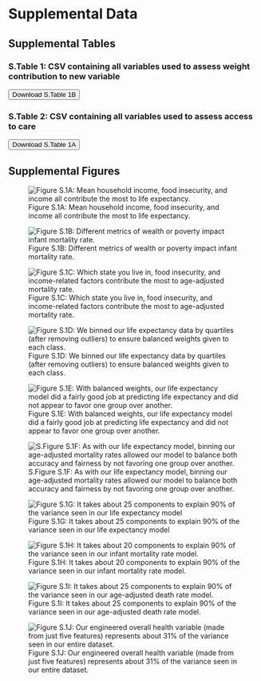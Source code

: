# Supplemental Data

## Supplemental Tables

### S.Table 1: CSV containing all variables used to assess weight contribution to new variable {#sec-s_table_1}
<button id="download-button2" class="btn btn-danger">
  <i class="fa fa-save"></i> Download S.Table 1B
</button>

<script>
  document.getElementById('download-button2').addEventListener('click', function() {
    const csvFilePath = './Figures/all_columns_list.csv'; // Update the path to your CSV file
    const link = document.createElement('a');
    link.href = csvFilePath;
    link.download = 'all_columns_list.csv'; // The name of the file to be downloaded
    document.body.appendChild(link);
    link.click();
    document.body.removeChild(link);
  });
</script>

### S.Table 2: CSV containing all variables used to assess access to care {#sec-s_table_2}
<button id="download-button" class="btn btn-danger">
  <i class="fa fa-save"></i> Download S.Table 1A
</button>

<script>
  document.getElementById('download-button').addEventListener('click', function() {
    const csvFilePath = './Figures/access_to_care_total.csv'; // Update the path to your CSV file
    const link = document.createElement('a');
    link.href = csvFilePath;
    link.download = 'access_to_care_total.csv'; // The name of the file to be downloaded
    document.body.appendChild(link);
    link.click();
    document.body.removeChild(link);
  });
</script>

## Supplemental Figures{#supplemental-figures}

![Figure S.1A: Mean household income, food insecurity, and income all contribute the most to life expectancy.](./Figures/kbest_life_exp.png)

![Figure S.1B: Different metrics of wealth or poverty impact infant mortality rate.](./Figures/kbest_inf_mor.png)

![Figure S.1C: Which state you live in, food insecurity, and income-related factors contribute the most to age-adjusted mortality rate.](./Figures/kbest_mortality.png)

![Figure S.1D: We binned our life expectancy data by quartiles (after removing outliers) to ensure balanced weights given to each class.](./Figures/life_expectancy_bins.png)

![Figure S.1E: With balanced weights, our life expectancy model did a fairly good job at predicting life expectancy and did not appear to favor one group over another.](./Figures/conf_matrix_life_exp.png)

![S.Figure S.1F: As with our life expectancy model, binning our age-adjusted mortality rates allowed our model to balance both accuracy and fairness by not favoring one group over another.](./Figures/conf_matrix_mortality.png)

![Figure S.1G: It takes about 25 components to explain 90% of the variance seen in our life expectancy model](./Figures/variance_life_exp.png)

![Figure S.1H: It takes about 20 components to explain 90% of the variance seen in our infant mortality rate model.](./Figures/variance_inf_mor.png)

![Figure S.1I: It takes about 25 components to explain 90% of the variance seen in our age-adjusted death rate model.](./Figures/variance_mortality.png)

![Figure S.1J: Our engineered overall health variable (made from just five features) represents about 31% of the variance seen in our entire dataset.](./Figures/total_eigenvalue.png)